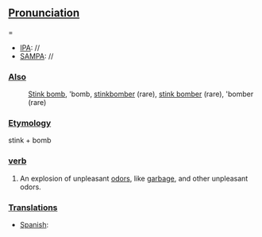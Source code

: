 ==[[Pronunciation]]===
*[[IPA]]: //
*[[SAMPA]]: //
===[[Also]]===
:[[Stink bomb]], 'bomb, [[stinkbomber]] (rare), [[stink bomber]] (rare), 'bomber (rare)
===[[Etymology]]===
stink + bomb
===[[verb]]===
#An explosion of unpleasant [[odors]], like [[garbage]], and other unpleasant odors.
===[[Translations]]===
*[[Spanish]]: [[]]